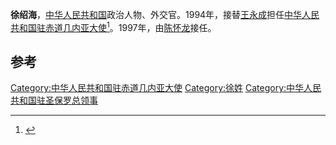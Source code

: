 '''徐绍海'''，[[中华人民共和国|中华人民共和国]]政治人物、外交官。1994年，接替[[王永成_(外交官)|王永成]]担任[[中国驻赤道几内亚大使列表|中华人民共和国驻赤道几内亚大使]]<ref>{{cite web|author=中华人民共和国外交部|title=中国驻赤道几内亚共和国历任大使|url=http://www.mfa.gov.cn/chn/pds/ziliao/wjrw/2167/2170/t9181.htm|publisher=中华人民共和国外交部|accessdate=2012-03-03}}</ref>。1997年，由[[陈怀龙|陈怀龙]]接任。

== 参考 ==
{{reflist}}
{{start box}}
{{s-dip}}
{{succession box|[[王永成_(外交官)|王永成]]|[[陈怀龙|陈怀龙]]|[[中国驻赤道几内亚大使列表|中华人民共和国驻赤道几内亚大使]]|1994年3月-1997年6月}}
{{end box}}
{{中国政治人物小作品}}

[[Category:中华人民共和国驻赤道几内亚大使|Category:中华人民共和国驻赤道几内亚大使]]
[[Category:徐姓|Category:徐姓]]
[[Category:中华人民共和国驻圣保罗总领事|Category:中华人民共和国驻圣保罗总领事]]